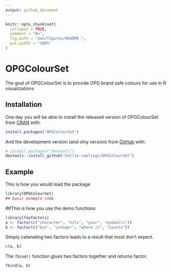 ```yaml
---
output: github_document
---
```


<!-- README.md is generated from README.Rmd. Please edit that file -->

```r
knitr::opts_chunk$set(
  collapse = TRUE,
  comment = "#>",
  fig.path = "man/figures/README-",
  out.width = "100%"
)
```

# OPGColourSet

<!-- badges: start -->
<!-- badges: end -->

The goal of OPGColourSet is to provide OPG brand safe colours for use in R visualizations

## Installation

One day you will be able to install the released version of OPGColourSet from [CRAN](https://CRAN.R-project.org) with:

``` r
install.packages("OPGColourSet")
```

And the development version (and olny version) from [GitHub](https://github.com/) with:

``` r
# install.packages("devtools")
devtools::install_github("hollie-rawlings/OPGColourSet")
```
## Example

This is how you would load the package

```r
library(OPGColourSet)
## basic example code
```

##This is how you use the demo functions 

```r
library(foofactors)
a <- factor(c("character", "hits", "your", "eyeballs"))
b <- factor(c("but", "integer", "where it", "counts"))
```

Simply catenating two factors leads to a result that most don't expect.

```r
c(a, b)
```

The `fbind()` function glues two factors together and returns factor.

```r
fbind(a, b)
```


